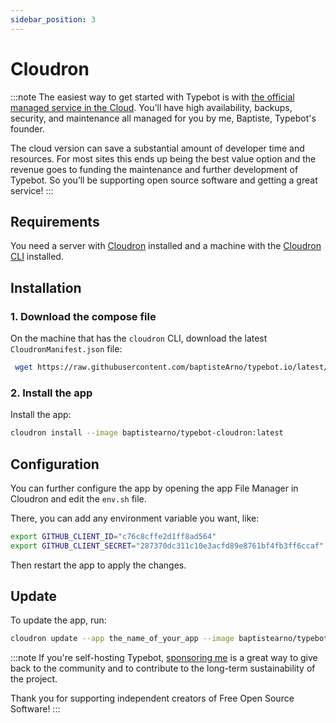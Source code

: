 ```yaml
---
sidebar_position: 3
---
```



# Cloudron

:::note
The easiest way to get started with Typebot is with [the official managed service in the Cloud](https://app.typebot.io). You'll have high availability, backups, security, and maintenance all managed for you by me, Baptiste, Typebot's founder.

The cloud version can save a substantial amount of developer time and resources. For most sites this ends up being the best value option and the revenue goes to funding the maintenance and further development of Typebot. So you’ll be supporting open source software and getting a great service!
:::

## Requirements

You need a server with [Cloudron](https://www.cloudron.io/) installed and a machine with the [Cloudron CLI](https://docs.cloudron.io/packaging/cli/) installed.

## Installation

### 1. Download the compose file

On the machine that has the `cloudron` CLI, download the latest `CloudronManifest.json` file:

```sh
 wget https://raw.githubusercontent.com/baptisteArno/typebot.io/latest/packages/cloudron/CloudronManifest.json
```

### 2. Install the app

Install the app:

```sh
cloudron install --image baptistearno/typebot-cloudron:latest
```

## Configuration

You can further configure the app by opening the app File Manager in Cloudron and edit the `env.sh` file.

There, you can add any environment variable you want, like:

```sh
export GITHUB_CLIENT_ID="c76c8cffe2d1ff8ad564"
export GITHUB_CLIENT_SECRET="287370dc311c10e3acfd89e8761bf4fb3ff6ccaf"
```

Then restart the app to apply the changes.

## Update

To update the app, run:

```sh
cloudron update --app the_name_of_your_app --image baptistearno/typebot-cloudron:latest
```

:::note
If you're self-hosting Typebot, [sponsoring me](https://github.com/sponsors/baptisteArno) is a great way to give back to the community and to contribute to the long-term sustainability of the project.

<SponsorButton />

Thank you for supporting independent creators of Free Open Source Software!
:::
